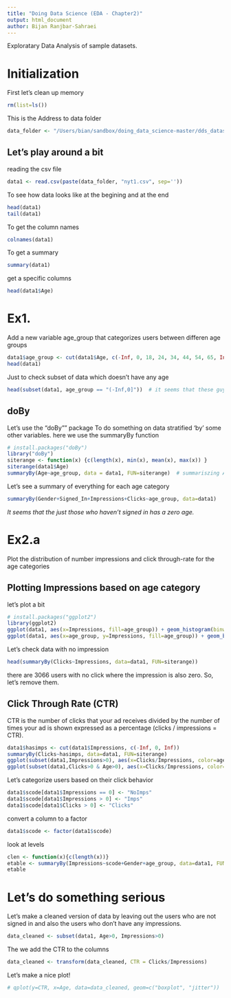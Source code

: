 ```yaml
---
title: "Doing Data Science (EDA - Chapter2)"
output: html_document
author: Bijan Ranjbar-Sahraei
---
```


Exploratary Data Analysis of sample datasets.

# Initialization 
First let's clean up memory
```r
rm(list=ls())  
```

This is the Address to data folder
```r
data_folder <- "/Users/bian/sandbox/doing_data_science-master/dds_datasets/dds_ch2_nyt/"
```

## Let's play around a bit 
reading the csv file
```r
data1 <- read.csv(paste(data_folder, "nyt1.csv", sep=''))
```

To see how data looks like at the begining and at the end
```r
head(data1)
tail(data1)
```

To get the column names
```r
colnames(data1)
```

To get a summary
```r
summary(data1)
```
get a specific columns
```r
head(data1$Age)
```

# Ex1. 
Add a new variable age_group that categorizes users between differen age groups
```r
data1$age_group <- cut(data1$Age, c(-Inf, 0, 18, 24, 34, 44, 54, 65, Inf))
head(data1)
```

Just to check subset of data which doesn't have any age
```r
head(subset(data1, age_group == "(-Inf,0]"))  # it seems that these guys are not sign in, that's why!
```

## doBy
Let's use the "doBy"" package
To do something on data stratified 'by' some other variables. here we use the summaryBy function
```r
# install.packages("doBy")  
library("doBy")  
siterange <- function(x) {c(length(x), min(x), mean(x), max(x)) }
siterange(data1$Age)
summaryBy(Age~age_group, data = data1, FUN=siterange)  # summariszing Age based on age-group 
```


Let's see a summary of everything for each age category
```r
summaryBy(Gender+Signed_In+Impressions+Clicks~age_group, data=data1)
```
*It seems that the just those who haven't signed in has a zero age.*


# Ex2.a 
Plot the distribution of number impressions and click through-rate for the age categories 

## Plotting Impressions based on age category
let's plot a bit
```r
# install.packages("ggplot2")
library(ggplot2)
ggplot(data1, aes(x=Impressions, fill=age_group)) + geom_histogram(binwidth=1)  # woohoo!!
ggplot(data1, aes(x=age_group, y=Impressions, fill=age_group)) + geom_boxplot()

```

Let's check data with no impression
```r
head(summaryBy(Clicks~Impressions, data=data1, FUN=siterange))
```
there are 3066 users with no click where the impression is also zero. So, let's remove them.


## Click Through Rate (CTR)
CTR is the number of clicks that your ad receives divided by the number of times your ad is shown expressed as a percentage (clicks / impressions = CTR).

```r
data1$hasimps <- cut(data1$Impressions, c(-Inf, 0, Inf))
summaryBy(Clicks~hasimps, data=data1, FUN=siterange)
ggplot(subset(data1,Impressions>0), aes(x=Clicks/Impressions, color=age_group)) + geom_density()
ggplot(subset(data1,Clicks>0 & Age>0), aes(x=Clicks/Impressions, color=age_group)) + geom_density()
```

Let's categorize users based on their click behavior
```r
data1$scode[data1$Impressions == 0] <- "NoImps"
data1$scode[data1$Impressions > 0] <- "Imps"
data1$scode[data1$Clicks > 0] <- "Clicks"
```

convert a column to a factor
```r
data1$scode <- factor(data1$scode)
```

look at levels
```r
clen <- function(x){c(length(x))}
etable <- summaryBy(Impressions~scode+Gender+age_group, data=data1, FUN=clen)
etable
```

# Let's do something serious
Let's make a cleaned version of data by leaving out the users who are not signed in and also the users who don't have any impressions.

```r
data_cleaned <- subset(data1, Age>0, Impressions>0)
```

The we add the CTR to the columns
```r
data_cleaned <- transform(data_cleaned, CTR = Clicks/Impressions)
```

Let's make a nice plot!
```r
# qplot(y=CTR, x=Age, data=data_cleaned, geom=c("boxplot", "jitter"))
```

